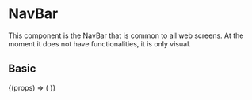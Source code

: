 
<Meta 
    title="Components/Content/NavBar" 
    component={NavBar}
/>

# NavBar
This component is the NavBar that is common to all web screens. At the moment it does not have functionalities, it is only visual.

<Props of={NavBar} />

## Basic

<Canvas>
  <Story name="Basic">
    {(props) => (
      <NavBar
        parentBackgroundColor={props.parentBackgroundColor}
        childBackgroundColor={props.childBackgroundColor}
      />
    )}
  </Story>
</Canvas>

<ArgsTable story="Basic" />
